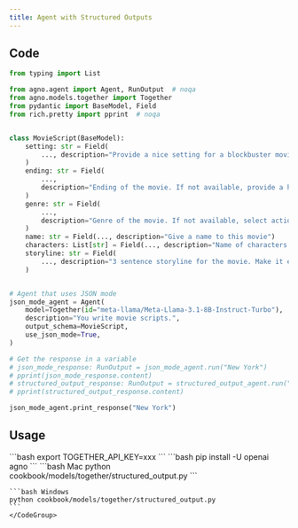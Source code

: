 ```yaml
---
title: Agent with Structured Outputs
---
```


## Code

```python cookbook/models/together/structured_output.py
from typing import List

from agno.agent import Agent, RunOutput  # noqa
from agno.models.together import Together
from pydantic import BaseModel, Field
from rich.pretty import pprint  # noqa


class MovieScript(BaseModel):
    setting: str = Field(
        ..., description="Provide a nice setting for a blockbuster movie."
    )
    ending: str = Field(
        ...,
        description="Ending of the movie. If not available, provide a happy ending.",
    )
    genre: str = Field(
        ...,
        description="Genre of the movie. If not available, select action, thriller or romantic comedy.",
    )
    name: str = Field(..., description="Give a name to this movie")
    characters: List[str] = Field(..., description="Name of characters for this movie.")
    storyline: str = Field(
        ..., description="3 sentence storyline for the movie. Make it exciting!"
    )


# Agent that uses JSON mode
json_mode_agent = Agent(
    model=Together(id="meta-llama/Meta-Llama-3.1-8B-Instruct-Turbo"),
    description="You write movie scripts.",
    output_schema=MovieScript,
    use_json_mode=True,
)

# Get the response in a variable
# json_mode_response: RunOutput = json_mode_agent.run("New York")
# pprint(json_mode_response.content)
# structured_output_response: RunOutput = structured_output_agent.run("New York")
# pprint(structured_output_response.content)

json_mode_agent.print_response("New York")
```

## Usage

<Steps>
  <Snippet file="create-venv-step.mdx" />

  <Step title="Set your API key">
    ```bash
    export TOGETHER_API_KEY=xxx
    ```
  </Step>

  <Step title="Install libraries">
    ```bash
    pip install -U openai agno
    ```
  </Step>

  <Step title="Run Agent">
    <CodeGroup>
    ```bash Mac
    python cookbook/models/together/structured_output.py
    ```

    ```bash Windows
    python cookbook/models/together/structured_output.py
    ```
    </CodeGroup>
  </Step>
</Steps>